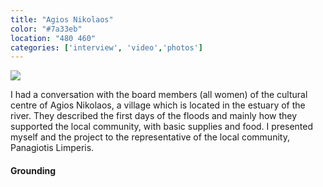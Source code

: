 ```yaml
---
title: "Agios Nikolaos"
color: "#7a33eb"
location: "480 460"
categories: ['interview', 'video','photos']
---
```


![](ag-nikolaos/cover.jpg)

<Gallery folder="ag-nikolaos/textures" />
 
<Gallery folder="ag-nikolaos/politismos" grid={2} />

I had a conversation with the board members (all women) of the cultural centre of Agios Nikolaos, a village which is located in the estuary of the river. They described the first days of the floods and mainly how they supported the local community, with basic supplies and food. I presented myself and the project to the representative of the local community, Panagiotis Limperis.

<div className="grid md:grid-cols-2 gap-6 -mt-20">
  <VideoPlayer  width={700} height={1244}  loop={true} src="Nexus/cbavkrjcp50awtc5zuss"/>
 <div  data-scroll data-scroll-speed="-3" className="pt-96 lg:pr-36">
   <h4 className="!mb-2">Grounding</h4>
  </div>
</div>